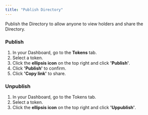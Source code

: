 ```yaml
---
title: "Publish Directory"
---
```


Publish the Directory to allow anyone to view holders and share the Directory.

### Publish

1. In your Dashboard, go to the **Tokens** tab.
2. Select a token.
3. Click the **ellipsis icon** on the top right and click **'Publish'**.
3. Click **'Publish'** to confirm.
4. Click **'Copy link'** to share.


### Unpublish

1. In your Dashboard, go to the Tokens tab.
2. Select a token.
3. Click the **ellipsis icon** on the top right and click **'Uppublish'**.
